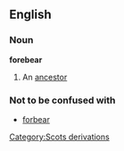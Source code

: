 ==English==
===Noun===
'''forebear'''
#An [[ancestor]]
===Not to be confused with===
*[[forbear]]
[[Category:Scots derivations]]
